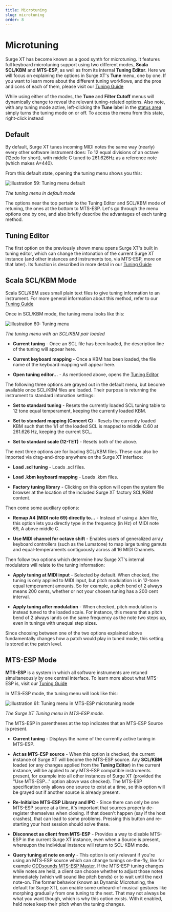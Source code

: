 ```yaml
---
title: Microtuning
slug: microtuning
order: 8
---
```


# Microtuning

Surge XT has become known as a good synth for microtuning. It features full keyboard microtuning support using two
different modes, **Scala SCL/KBM** and **MTS-ESP**, as well as from its internal **Tuning Editor**. Here we will focus
on explaining the options in Surge XT's **Tune** menu, one by one. If you want to learn more about the different
tuning workflows, and the pros and cons of each of them, please visit our [Tuning Guide](../tuning-guide/#methods)

While using either of the modes, the **Tune** and **Filter Cutoff** menus will dynamically change to reveal the relevant
tuning-related options. Also note, with any tuning mode active, left-clicking the **Tune** label in the [status area](#status-area)
simply turns the tuning mode on or off. To access the menu from this state, right-click instead

## Default

By default, Surge XT tunes incoming MIDI notes the same way (nearly) every other software instrument does:
To 12 equal divisions of an octave (12edo for short), with middle C tuned to 261.626Hz as a reference note (which makes A=440).

From this default state, opening the tuning menu shows you this:

![Illustration 59: Tuning menu default](/images/manual-xt/Pictures/tuning_menu.png)

_The tuning menu in default mode_

The options near the top pertain to the Tuning Editor and SCL/KBM mode of retuning, the ones at the bottom to MTS-ESP.
Let's go through the menu options one by one, and also briefly describe the advantages of each tuning method.

## Tuning Editor

The first option on the previously shown menu opens Surge XT's built in tuning editor, which can
change the intonation of the current Surge XT instance (and other instances and instruments too,
via MTS-ESP, more on that later). Its function is described in more detail in our [Tuning Guide](../tuning-guide/#tuning-editor)

## Scala SCL/KBM Mode

Scala SCL/KBM uses small plain text files to give tuning information to an instrument. For more
general information about this method, refer to our [Tuning Guide](../tuning-guide/#scala-files)

Once in SCL/KBM mode, the tuning menu looks like this:

![Illustration 60: Tuning menu](/images/manual-xt/Pictures/tuning_menu_2.png)

_The tuning menu with an SCL/KBM pair loaded_

-   **Current tuning** - Once an SCL file has been loaded, the description line of the tuning will appear here.

-   **Current keyboard mapping** - Once a KBM has been loaded, the file name of the keyboard mapping will appear here.

-   **Open tuning editor…** - As mentioned above, opens the [Tuning Editor](../tuning-guide/#tuning-editor)

The following three options are grayed out in the default menu, but become available once SCL/KBM files are loaded.
Their purpose is returning the instrument to standard intonation settings:

-   **Set to standard tuning** - Resets the currently loaded SCL tuning table to 12 tone equal temperament, keeping
    the currently loaded KBM.

-   **Set to standard mapping (Concert C)** - Resets the currently loaded KBM such that the 1/1 of the loaded SCL is
    mapped to middle C.60 at 261.626 Hz, keeping the current SCL.

-   **Set to standard scale (12-TET)** - Resets both of the above.

The next three options are for loading SCL/KBM files. These can also be imported via drag-and-drop
anywhere on the Surge XT interface:

-   **Load .scl tuning** - Loads .scl files.

-   **Load .kbm keyboard mapping** - Loads .kbm files.

-   **Factory tuning library** - Clicking on this option will open the system file browser at the location of the
    included Surge XT factory SCL/KBM content.

Then come some auxiliary options:

-   **Remap A4 (MIDI note 69) directly to…** - Instead of using a _.kbm_ file, this option lets you directly type in the frequency (in Hz)
    of MIDI note 69, A above middle C.

-   **Use MIDI channel for octave shift** - Enables users of generalized array keyboard controllers (such as the
    Lumatone) to map large tuning gamuts and equal-temperaments contiguously across all 16 MIDI Channels.

Then follow two options which determine how Surge XT's internal modulators will relate to the tuning information:

-   **Apply tuning at MIDI input** - Selected by default. When checked, the tuning is only applied
    to MIDI input, but pitch modulation is in 12-tone equal temperament amounts. So for example, a pitch bend of 2 always means
    200 cents, whether or not your chosen tuning has a 200 cent interval.

-   **Apply tuning after modulation** - When checked, pitch modulation is instead tuned to the loaded scale.
    For instance, this means that a pitch bend of 2 always lands on the same frequency as the note two steps up,
    even in tunings with unequal step sizes.

Since choosing between one of the two options explained above fundamentally changes how a patch would play in tuned mode,
this setting is stored at the patch level.

## MTS-ESP Mode

**MTS-ESP** is a system in which all software instruments are retuned simultaneously by one central interface.
To learn more about what MTS-ESP is, visit our [Tuning Guide](../tuning-guide/#mts-esp)

In MTS-ESP mode, the tuning menu will look like this:

![Illustration 61: Tuning menu in MTS-ESP microtuning mode](/images/manual-xt/Pictures/tuning_mts-esp.png)

_The Surge XT Tuning menu in MTS-ESP mode._

The MTS-ESP in parentheses at the top indicates that an MTS-ESP Source is present.

-   **Current tuning** - Displays the name of the currently active tuning in MTS-ESP.

-   **Act as MTS-ESP source** - When this option is checked, the current instance of Surge XT will become the MTS-ESP source.
    Any **SCL/KBM** loaded (or any changes applied from the **Tuning Editor**) in the current instance, will be applied to any
    MTS-ESP compatible instruments present, for example into all other instances of Surge XT (provided the "Use MTS-ESP..." option
    above was checked). The MTS-ESP specification only allows one source to exist at a time, so this option will be
    grayed out if another source is already present.

-   **Re-Initialize MTS-ESP Library and IPC** - Since there can only be one MTS-ESP source at a time, it's important that
    sources properly de-register themselves when closing. If that doesn't happen (say if the host crashes), that can lead to
    some problems. Pressing this button and re-starting your host session should solve these.

-   **Disconnect as client from MTS-ESP** - Provides a way to disable MTS-ESP in the current Surge XT instance,
    even when a Source is present, whereupon the individual instance will return to SCL-KBM mode.

-   **Query tuning at note on only** - This option is only relevant if you're using an MTS-ESP source which can change tunings
    on-the-fly, like for example [ODDsounds MTS-ESP Master](https://oddsound.com/mtsespsuite.php).
    If the MTS-ESP tuning changes while notes are held, a client can choose whether to adjust those notes immediately (which will
    sound like pitch bends) or to wait until the next note-on. The former behavior (known as Dynamic Microtuning, the
    default for Surge XT), can enable some unheard-of musical gestures like morphing gradually from one tuning to the next.
    That may not always be what you want though, which is why this option exists. With it enabled, held notes
    keep their pitch when the tuning changes.
